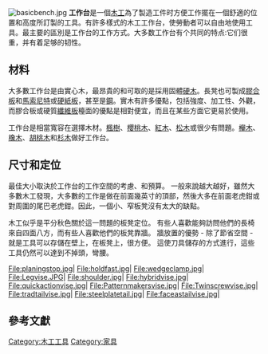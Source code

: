 {{Proofreader needed|time=2012-09-09T20:35:29+00:00}}
{{copyedit|time=2012-09-09T20:35:29+00:00}}
[[File:basicbench.jpg|right]]
'''工作台'''是一個[[木工|木工]]為了製造工件时方便工作擺在一個舒適的位置和高度所訂製的工具。有許多樣式的木工工作台，使勞動者可以自由地使用工具。最主要的區別是工作台的工作方式。大多数工作台有个共同的特点:它们很重，并有着足够的韧性。

==材料==
大多數工作台是由實心木，最昂貴的和可取的是採用固體[[硬木|硬木]]。長凳也可製成[[膠合板|膠合板]]和[[馬索尼特|馬索尼特]]或[[硬紙板|硬紙板]]，甚至是[[鋼|鋼]]。實木有許多優點，包括強度、加工性、外觀，而膠合板或硬質[[纖維板|纖維板]]檯面的優點是相對便宜，而且在某些方面它更易於使用。

工作台是相當寬容在選擇木材。[[楓樹|楓樹]]、[[櫻桃木|櫻桃木]]、[[紅木|紅木]]、[[松木|松木]]或很少有問題。[[櫸木|櫸木]]、[[橡木|橡木]]、[[胡桃木|胡桃木]]和[[杉木|杉木]]做好工作台。

==尺寸和定位==
最佳大小取決於工作台的工作空間的考慮、和預算。 一般來說越大越好，雖然大多數木工發現，大多數的工作是做在前面幾英寸的頂部，然後大多在前面老虎鉗或對周圍的尾巴老虎鉗。因此，一個小、窄板凳沒有太大的缺點。

木工似乎是平分秋色關於這一問題的板凳定位。 有些人喜歡能夠訪問他們的長椅來自四面八方，而有些人喜歡他們的板凳靠牆。 牆放置的優勢 - 除了節省空間 - 就是工具可以存儲在壁上，在板凳上，很方便。 這使刀具儲存的方式進行，這些工具仍然可以達到不掉頭，彎腰。 

<gallery>
File:planingstop.jpg|
File:holdfast.jpg|
File:wedgeclamp.jpg|
File:Legvise.JPG|
File:shoulder.jpg|
File:hybridvise.jpg|
File:quickactionvise.jpg|
File:Patternmakersvise.jpg|
File:Twinscrewvise.jpg|
File:tradtailvise.jpg|
File:steelplatetail.jpg|
File:faceastailvise.jpg|
</gallery>

==參考文獻==
{{cite book
 | last = Landis
 | first = Scott
 | title = The Workbench Book
 | url = https://archive.org/details/workbenchbook00land
 | publisher = Taunton Press
 | year = 1987
 | isbn = 0-918804-76-0 }}

{{cite book
 | last = Schleining
 | first = Lon
 | title = The Workbench
 | url = https://archive.org/details/workbenchcomplet0000schl
 | publisher = Taunton Press
 | year = 2004
 | isbn = 1-56158-594-7 }}

{{cite book
 | last = Moxon
 | first = Joseph
 | title = Mechanick Exercises
 | url = https://archive.org/details/mechanickexercis00moxo_1
 | location = London
 | year = 1703}}

{{Cite journal
 | last = Schwarz
 | first = Christopher
 | title = $175 Workbench
 | journal = Popular Woodworking
 | volume = 120
 | pages = 64–70
 | date = February 2001
 | postscript = <!--None--> }}

{{Cite journal
 | last = Frid
 | first = Tage
 | title = Workbench
 | journal = Fine Woodworking
 | volume = 4
 | pages = 40–45
 | date = Fall 1976
 | postscript = <!--None--> }}

{{Cite journal
 | last = Klausz
 | first = Frank
 | title = A Classic Bench
 | journal = Fine Woodworking
 | volume = 53
 | pages = 62–67
 | date = July/August 1985
 | postscript = <!--None--> }}

{{木工}}

[[Category:木工工具|Category:木工工具]]
[[Category:家具|Category:家具]]